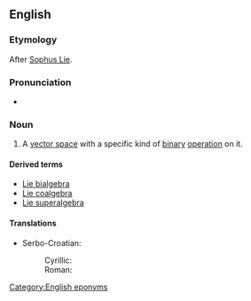 ==English==
{{wikipedia}}

===Etymology===
After [[w:Sophus Lie|Sophus Lie]].

===Pronunciation===
* {{IPA|/liː.ældʒɨbɹə/}}

===Noun===
{{en-noun}}

# {{context|mathematics}} A [[vector space]] with a specific kind of [[binary]] [[operation]] on it.

====Derived terms====
* [[Lie bialgebra]]
* [[Lie coalgebra]]
* [[Lie superalgebra]]

====Translations====
{{trans-top|vector space}}
* Serbo-Croatian:
*: Cyrillic:
*: Roman: {{t-|sh|Liejeva algebra|f|sc=Latn}}
{{trans-mid}}
{{trans-bottom}}

[[Category:English eponyms]]